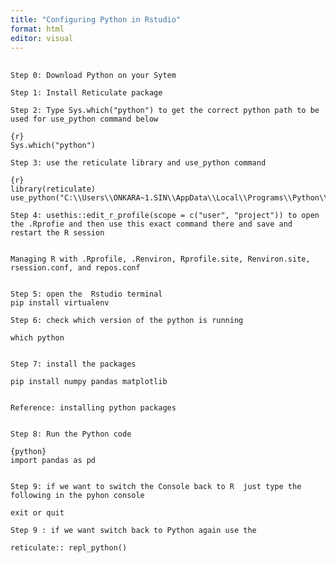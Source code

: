 ```yaml
---
title: "Configuring Python in Rstudio"
format: html
editor: visual
---
```


## 

```Configuring

Step 0: Download Python on your Sytem

Step 1: Install Reticulate package

Step 2: Type Sys.which("python") to get the correct python path to be used for use_python command below 

{r}
Sys.which("python")

Step 3: use the reticulate library and use_python command 

{r}
library(reticulate)
use_python("C:\\Users\\ONKARA~1.SIN\\AppData\\Local\\Programs\\Python\\PYTHON~1\\python.exe")

Step 4: usethis::edit_r_profile(scope = c("user", "project")) to open the .Rprofie and then use this exact command there and save and restart the R session


Managing R with .Rprofile, .Renviron, Rprofile.site, Renviron.site, rsession.conf, and repos.conf


Step 5: open the  Rstudio terminal 
pip install virtualenv

Step 6: check which version of the python is running 

which python


Step 7: install the packages

pip install numpy pandas matplotlib


Reference: installing python packages


Step 8: Run the Python code

{python}
import pandas as pd


Step 9: if we want to switch the Console back to R  just type the following in the pyhon console

exit or quit

Step 9 : if we want switch back to Python again use the 

reticulate:: repl_python()
```
